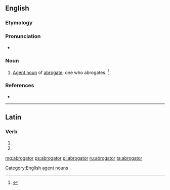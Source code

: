 ==English==

===Etymology===
{{suffix|abrogate|or|lang=en}}

===Pronunciation===
* {{a|US}} {{IPA|/ˈæb.ɹəˌɡeɪ.tɚ/|lang=en}}

===Noun===
{{en-noun}}

# [[agent noun|Agent noun]] of [[abrogate]]; one who abrogates. {{defdate|First attested in the late 16<sup>th</sup> century.}}<ref name=SOED>{{R:SOED5|page=8}}</ref>

===References===
<references/>
* {{R:Webster 1913}}

[[Category:English agent nouns]]

----

==Latin==

===Verb===
{{la-verb-form|abrogātor}}

# {{conjugation of|abrogō||2|s|fut|pass|imp|lang=la}}
# {{conjugation of|abrogō||3|s|fut|pass|imp|lang=la}}

[[mg:abrogator]]
[[ps:abrogator]]
[[pl:abrogator]]
[[ru:abrogator]]
[[ta:abrogator]]